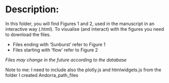 # Description:

In this folder, you will find Figures 1 and 2, used in the manuscript in an interactive way (.html). To visualise (and interact) with the figures you need to download the files.

- Files ending with 'Sunburst' refer to Figure 1
- Files starting with 'flow' refer to Figure 2

_Files may change in the future according to the database_


Note to me: I need to include also the plotly.js and htmlwidgets.js from the folder I created Andorra_path_files

